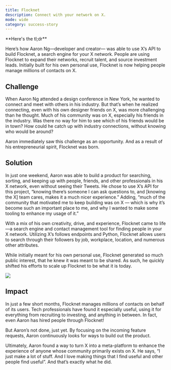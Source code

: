 ```yaml
---
title: Flocknet
description: Connect with your network on X.
mode: wide
category: success-story
---
```


<Note>
**Here's the tl;dr**

Here’s how Aaron Ng—developer and creator— was able to use X’s API to build Flocknet, a search engine for your X network. People are using Flocknet to expand their networks, recruit talent, and source investment leads. Initially built for his own personal use, Flocknet is now helping people manage millions of contacts on X.
</Note>

## Challenge

When Aaron Ng attended a design conference in New York, he wanted to connect and meet with others in his industry. But that’s when he realized connecting, even with his own designer friends on X, was more challenging than he thought. Much of his community was on X, especially his friends in the industry. Was there no way for him to see which of his friends would be in town? How could he catch up with industry connections, without knowing who would be around?

Aaron immediately saw this challenge as an opportunity. And as a result of his entrepreneurial spirit, Flocknet was born. 

## Solution

In just one weekend, Aaron was able to build a product for searching, sorting, and keeping up with people, friends, and other professionals in his X network, even without seeing their Tweets. He chose to use X’s API for this project, “knowing there’s someone I can ask questions to, and [knowing the X] team cares, makes it a much nicer experience.” Adding, “much of the community that motivated me to keep building was on X — which is why it’s become such an important place to me, and why I wanted to make some tooling to enhance my usage of it.”  

With a mix of his own creativity, drive, and experience, Flocknet came to life—a search engine and contact management tool for finding people in your X network. Utilizing X’s follows endpoints and Python, Flocknet allows users to search through their followers by job, workplace, location, and numerous other attributes.

While initially meant for his own personal use, Flocknet generated so much public interest, that he knew it was meant to be shared. As such, he quickly shifted his efforts to scale up Flocknet to be what it is today.

![](/images/success-stories/flocknet-1.png)

## Impact

In just a few short months, Flocknet manages millions of contacts on behalf of its users. Tech professionals have found it especially useful, using it for everything from recruiting to investing, and anything in between. In fact, even Aaron has hired people through Flocknet! 

But Aaron’s not done, just yet. By focusing on the incoming feature requests, Aaron continuously looks for ways to build out the product. 

Ultimately, Aaron found a way to turn X into a meta-platform to enhance the experience of anyone whose community primarily exists on X. He says, “I just make a lot of stuff. And I love making things that I find useful and other people find useful”. And that’s exactly what he did.

